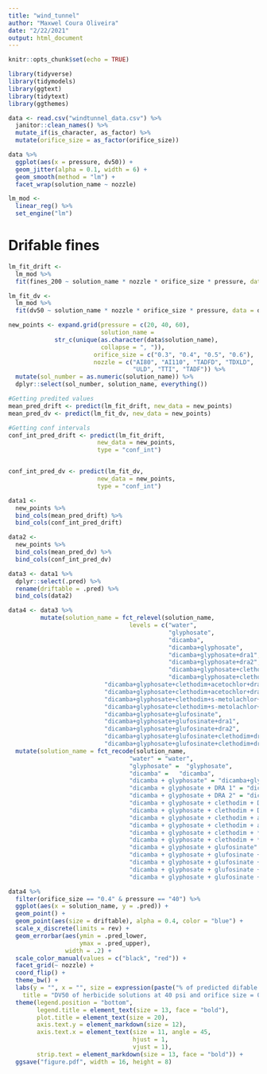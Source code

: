```yaml
---
title: "wind_tunnel" 
author: "Maxwel Coura Oliveira"
date: "2/22/2021"
output: html_document
---
```


```r
knitr::opts_chunk$set(echo = TRUE)
```



```r
library(tidyverse)
library(tidymodels)
library(ggtext)
library(tidytext)
library(ggthemes)
```


```r
data <- read.csv("windtunnel_data.csv") %>% 
  janitor::clean_names() %>% 
  mutate_if(is_character, as_factor) %>% 
  mutate(orifice_size = as_factor(orifice_size))
```



```r
data %>% 
  ggplot(aes(x = pressure, dv50)) + 
  geom_jitter(alpha = 0.1, width = 6) +
  geom_smooth(method = "lm") +
  facet_wrap(solution_name ~ nozzle)
```


```r
lm_mod <- 
  linear_reg() %>% 
  set_engine("lm")
```

# Drifable fines

```r
lm_fit_drift <- 
  lm_mod %>% 
  fit(fines_200 ~ solution_name * nozzle * orifice_size * pressure, data = data)
```


```r
lm_fit_dv <- 
  lm_mod %>% 
  fit(dv50 ~ solution_name * nozzle * orifice_size * pressure, data = data)
```



```r
new_points <- expand.grid(pressure = c(20, 40, 60),
                          solution_name = 
             str_c(unique(as.character(data$solution_name), 
                          collapse = ", ")),
                        orifice_size = c("0.3", "0.4", "0.5", "0.6"),
                        nozzle = c("AI80", "AI110", "TADFD", "TDXLD",
                                   "ULD", "TTI", "TADF")) %>% 
  mutate(sol_number = as.numeric(solution_name)) %>% 
  dplyr::select(sol_number, solution_name, everything())
```


```r
#Getting predited values
mean_pred_drift <- predict(lm_fit_drift, new_data = new_points)
mean_pred_dv <- predict(lm_fit_dv, new_data = new_points)
```


```r
#Getting conf intervals
conf_int_pred_drift <- predict(lm_fit_drift, 
                         new_data = new_points, 
                         type = "conf_int")


conf_int_pred_dv <- predict(lm_fit_dv, 
                         new_data = new_points, 
                         type = "conf_int")
```


```r
data1 <- 
  new_points %>% 
  bind_cols(mean_pred_drift) %>% 
  bind_cols(conf_int_pred_drift)

data2 <- 
  new_points %>% 
  bind_cols(mean_pred_dv) %>% 
  bind_cols(conf_int_pred_dv)

data3 <- data1 %>% 
  dplyr::select(.pred) %>% 
  rename(driftable = .pred) %>% 
  bind_cols(data2)
```


```r
data4 <- data3 %>% 
         mutate(solution_name = fct_relevel(solution_name, 
                                  levels = c("water", 
                                             "glyphosate", 
                                             "dicamba", 
                                             "dicamba+glyphosate",
                                             "dicamba+glyphosate+dra1",
                                             "dicamba+glyphosate+dra2", 
                                             "dicamba+glyphosate+clethodim+dra1",
                                             "dicamba+glyphosate+clethodim+dra2",
                           "dicamba+glyphosate+clethodim+acetochlor+dra1",
                           "dicamba+glyphosate+clethodim+acetochlor+dra2",
                           "dicamba+glyphosate+clethodim+s-metolachlor+dra1",
                           "dicamba+glyphosate+clethodim+s-metolachlor+dra2", 
                           "dicamba+glyphosate+glufosinate",
                           "dicamba+glyphosate+glufosinate+dra1",
                           "dicamba+glyphosate+glufosinate+dra2",
                           "dicamba+glyphosate+glufosinate+clethodim+dra1",
                           "dicamba+glyphosate+glufosinate+clethodim+dra2"))) %>% 
  mutate(solution_name = fct_recode(solution_name,
                                  "water" = "water", 
                                  "glyphosate" =  "glyphosate", 
                                  "dicamba" =   "dicamba", 
                                  "dicamba + glyphosate" = "dicamba+glyphosate",
                                  "dicamba + glyphosate + DRA 1" = "dicamba+glyphosate+dra1",
                                  "dicamba + glyphosate + DRA 2" = "dicamba+glyphosate+dra2", 
                                  "dicamba + glyphosate + clethodim + DRA 1" = "dicamba+glyphosate+clethodim+dra1",
                                  "dicamba + glyphosate + clethodim + DRA 2" = "dicamba+glyphosate+clethodim+dra2",
                                  "dicamba + glyphosate + clethodim + acetochlor + DRA 1" = "dicamba+glyphosate+clethodim+acetochlor+dra1",
                                  "dicamba + glyphosate + clethodim + acetochlor + DRA 2" = "dicamba+glyphosate+clethodim+acetochlor+dra2",
                                  "dicamba + glyphosate + clethodim + *S*-metolachlor + DRA 1" = "dicamba+glyphosate+clethodim+s-metolachlor+dra1",
                                  "dicamba + glyphosate + clethodim + *S*-metolachlor + DRA 2" = "dicamba+glyphosate+clethodim+s-metolachlor+dra2", 
                                  "dicamba + glyphosate + glufosinate" = "dicamba+glyphosate+glufosinate",
                                  "dicamba + glyphosate + glufosinate + DRA 1" = "dicamba+glyphosate+glufosinate+dra1",
                                  "dicamba + glyphosate + glufosinate + DRA 2" = "dicamba+glyphosate+glufosinate+dra2",
                                  "dicamba + glyphosate + glufosinate + clethodim+ DRA 1" = "dicamba+glyphosate+glufosinate+clethodim+dra1",
                                  "dicamba + glyphosate + glufosinate + clethodim + DRA 2" = "dicamba+glyphosate+glufosinate+clethodim+dra2"))
```



```r
data4 %>% 
  filter(orifice_size == "0.4" & pressure == "40") %>% 
  ggplot(aes(x = solution_name, y = .pred)) +
  geom_point() +
  geom_point(aes(size = driftable), alpha = 0.4, color = "blue") +
  scale_x_discrete(limits = rev) +
  geom_errorbar(aes(ymin = .pred_lower, 
                    ymax = .pred_upper),
                width = .2) +
  scale_color_manual(values = c("black", "red")) +
  facet_grid(~ nozzle) + 
  coord_flip() +
  theme_bw() + 
  labs(y = "", x = "", size = expression(paste("% of predicted difable fines (> 200 ", mu, "m)")), 
    title = "DV50 of herbicide solutions at 40 psi and orifice size = 0.4") +
  theme(legend.position = "bottom",
        legend.title = element_text(size = 13, face = "bold"),
        plot.title = element_text(size = 20),
        axis.text.y = element_markdown(size = 12),
        axis.text.x = element_text(size = 11, angle = 45,
                                   hjust = 1,
                                   vjust = 1),
        strip.text = element_markdown(size = 13, face = "bold")) +
  ggsave("figure.pdf", width = 16, height = 8)
```

